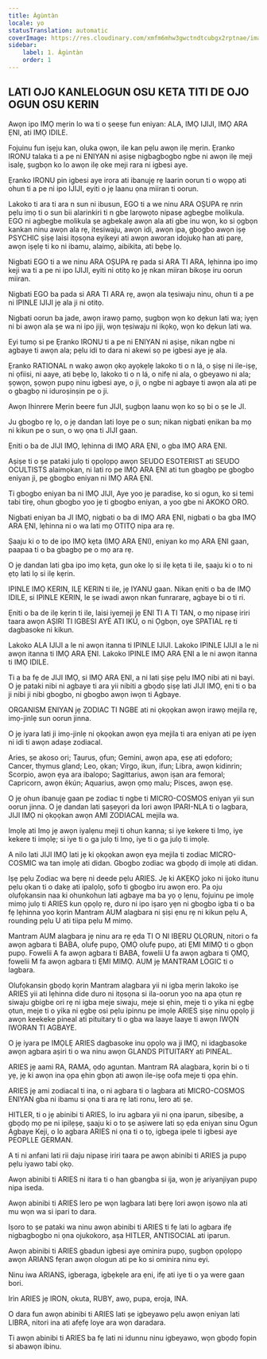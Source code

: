 ```yaml
---
title: Àgùntàn
locale: yo
statusTranslation: automatic
coverImage: https://res.cloudinary.com/xmfm6mhw3gwctndtcubgx2rptnae/image/upload/v1741354450/small_cover_tratado_esoterico_de_astrologia_hermetica_6210a35442.webp
sidebar:
    label: 1. Àgùntàn
    order: 1
---
```

## LATI OJO KANLELOGUN OSU KETA TITI DE OJO OGUN OSU KERIN

Awọn ipo IMỌ mẹrin lo wa ti o ṣeeṣe fun eniyan: ALA, IMỌ IJIJI, IMỌ ARA ẸNI, ati IMỌ IDILE.

Fojuinu fun iṣẹju kan, oluka ọwọn, ile kan pẹlu awọn ilẹ mẹrin. Ẹranko IRONU talaka ti a pe ni ENIYAN ni aṣiṣe nigbagbogbo ngbe ni awọn ilẹ meji isalẹ, ṣugbọn ko lo awọn ilẹ oke meji rara ni igbesi aye.

Ẹranko IRONU pin igbesi aye irora ati ibanujẹ rẹ laarin oorun ti o wọpọ ati ohun ti a pe ni ipo IJIJI, eyiti o jẹ laanu ọna miiran ti oorun.

Lakoko ti ara ti ara n sun ni ibusun, EGO ti a we ninu ARA OṢUPA rẹ nrin pẹlu imọ ti o sun bii alarinkiri ti n gbe larọwọto nipasẹ agbegbe molikula. EGO ni agbegbe molikula ṣe agbekalẹ awọn ala ati gbe inu wọn, ko si ọgbọn kankan ninu awọn ala rẹ, itesiwaju, awọn idi, awọn ipa, gbogbo awọn iṣẹ PSYCHIC ṣiṣẹ laisi itọsọna eyikeyi ati awọn aworan idojukọ han ati parẹ, awọn iṣẹlẹ ti ko ni ibamu, alaimọ, aibikita, ati bẹbẹ lọ.

Nigbati EGO ti a we ninu ARA OṢUPA rẹ pada si ARA TI ARA, lẹhinna ipo imọ keji wa ti a pe ni ipo IJIJI, eyiti ni otitọ ko jẹ nkan miiran bikoṣe iru oorun miiran.

Nigbati EGO ba pada si ARA TI ARA rẹ, awọn ala tẹsiwaju ninu, ohun ti a pe ni IPINLE IJIJI jẹ ala ji ni otitọ.

Nigbati oorun ba jade, awọn irawọ pamọ, ṣugbọn wọn ko dẹkun lati wa; iyẹn ni bi awọn ala ṣe wa ni ipo jiji, wọn tẹsiwaju ni ikọkọ, wọn ko dẹkun lati wa.

Eyi tumọ si pe Ẹranko IRONU ti a pe ni ENIYAN ni aṣiṣe, nikan ngbe ni agbaye ti awọn ala; pẹlu idi to dara ni akewi sọ pe igbesi aye jẹ ala.

Ẹranko RATIONAL n wakọ awọn ọkọ ayọkẹlẹ lakoko ti o n lá, o ṣiṣẹ ni ile-iṣẹ, ni ọfiisi, ni aaye, ati bẹbẹ lọ, lakoko ti o n lá, o nifẹ ni ala, o gbeyawo ni ala; ṣọwọn, ṣọwọn pupọ ninu igbesi aye, o ji, o ngbe ni agbaye ti awọn ala ati pe o gbagbọ ni iduroṣinṣin pe o ji.

Awọn Ihinrere Mẹrin beere fun JIJI, ṣugbọn laanu wọn ko sọ bi o ṣe le JI.

Ju gbogbo rẹ lọ, o jẹ dandan lati loye pe o sun; nikan nigbati ẹnikan ba mọ ni kikun pe o sun, o wọ ọna ti JIJI gaan.

Ẹniti o ba de JIJI IMỌ, lẹhinna di IMỌ ARA ẸNI, o gba IMỌ ARA ẸNI.

Aṣiṣe ti o ṣe pataki julọ ti ọpọlọpọ awọn SEUDO ESOTERIST ati SEUDO OCULTISTS alaimọkan, ni lati ro pe IMỌ ARA ẸNI ati tun gbagbọ pe gbogbo eniyan ji, pe gbogbo eniyan ni IMỌ ARA ẸNI.

Ti gbogbo eniyan ba ni IMỌ JIJI, Aye yoo jẹ paradise, ko si ogun, ko si temi tabi tirẹ, ohun gbogbo yoo jẹ ti gbogbo eniyan, a yoo gbe ni AKOKO ORO.

Nigbati eniyan ba JI IMỌ, nigbati o ba di IMỌ ARA ẸNI, nigbati o ba gba IMỌ ARA ẸNI, lẹhinna ni o wa lati mọ OTITỌ nipa ara rẹ.

Ṣaaju ki o to de ipo IMỌ kẹta (IMỌ ARA ẸNI), eniyan ko mọ ARA ẸNI gaan, paapaa ti o ba gbagbọ pe o mọ ara rẹ.

O jẹ dandan lati gba ipo imọ kẹta, gun oke lọ si ilẹ kẹta ti ile, ṣaaju ki o to ni ẹtọ lati lọ si ilẹ kẹrin.

IPINLE IMỌ KERIN, ILẸ KERIN ti ile, jẹ IYANU gaan. Nikan ẹniti o ba de IMỌ IDILE, si IPINLE KERIN, le ṣe iwadi awọn nkan funrararẹ, agbaye bi o ti ri.

Ẹniti o ba de ilẹ kẹrin ti ile, laisi iyemeji jẹ ENI TI A TI TAN, o mọ nipasẹ iriri taara awọn AṢIRI TI IGBESI AYÉ ATI IKÚ, o ni Ọgbọn, oye SPATIAL rẹ ti dagbasoke ni kikun.

Lakoko ALA IJIJI a le ni awọn itanna ti IPINLE IJIJI. Lakoko IPINLE IJIJI a le ni awọn itanna ti IMỌ ARA ẸNI. Lakoko IPINLE IMỌ ARA ẸNI a le ni awọn itanna ti IMỌ IDILE.

Ti a ba fẹ de JIJI IMỌ, si IMỌ ARA ẸNI, a ni lati ṣiṣẹ pẹlu IMỌ nibi ati ni bayi. O jẹ pataki nibi ni agbaye ti ara yii nibiti a gbọdọ ṣiṣẹ lati JIJI IMỌ, ẹni ti o ba ji nibi ji nibi gbogbo, ni gbogbo awọn iwọn ti Agbaye.

ORGANISM ENIYAN jẹ ZODIAC TI NGBE ati ni ọkọọkan awọn irawọ mejila rẹ, imọ-jinlẹ sun oorun jinna.

O jẹ iyara lati ji imọ-jinlẹ ni ọkọọkan awọn ẹya mejila ti ara eniyan ati pe iyẹn ni idi ti awọn adaṣe zodiacal.

Aries, ṣe akoso ori; Taurus, ọfun; Gemini, awọn apa, ẹsẹ ati ẹdọforo; Cancer, thymus gland; Leo, ọkan; Virgo, ikun, ifun; Libra, awọn kidinrin; Scorpio, awọn ẹya ara ibalopo; Sagittarius, awọn iṣan ara femoral; Capricorn, awọn ẽkún; Aquarius, awọn ọmọ malu; Pisces, awọn ẹsẹ.

O jẹ ohun ibanujẹ gaan pe zodiac ti ngbe ti MICRO-COSMOS eniyan yii sun oorun jinna. O jẹ dandan lati ṣaṣeyọri da lori awọn IPARI-NLA ti o lagbara, JIJI IMỌ ni ọkọọkan awọn AMI ZODIACAL mejila wa.

Imọlẹ ati Imọ jẹ awọn iyalẹnu meji ti ohun kanna; si iye kekere ti Imọ, iye kekere ti imọlẹ; si iye ti o ga julọ ti Imọ, iye ti o ga julọ ti imọlẹ.

A nilo lati JIJI IMỌ lati jẹ ki ọkọọkan awọn ẹya mejila ti zodiac MICRO-COSMIC wa tan imọlẹ ati didan. Gbogbo zodiac wa gbọdọ di imọlẹ ati didan.

Iṣẹ pẹlu Zodiac wa bẹrẹ ni deede pẹlu ARIES. Jẹ ki AKẸKỌ joko ni ijoko itunu pẹlu ọkan ti o dakẹ ati ipalọlọ, ṣofo ti gbogbo iru awọn ero. Pa oju olufọkansin naa ki ohunkohun lati agbaye ma ba yọ ọ lẹnu, fojuinu pe imọlẹ mimọ julọ ti ARIES kun ọpọlọ rẹ, duro ni ipo iṣaro yẹn ni gbogbo igba ti o ba fẹ lẹhinna yoo kọrin Mantram AUM alagbara ni ṣiṣi ẹnu rẹ ni kikun pẹlu A, rounding pẹlu U ati tiipa pẹlu M mimọ.

Mantram AUM alagbara jẹ ninu ara rẹ ẹda TI O NI IBẸRU ỌLỌRUN, nitori o fa awọn agbara ti BABA, olufẹ pupọ, ỌMỌ olufẹ pupọ, ati ẸMI MIMỌ ti o gbọn pupọ. Fowelii A fa awọn agbara ti BABA, fowelii U fa awọn agbara ti ỌMỌ, fowelii M fa awọn agbara ti ẸMI MIMỌ. AUM jẹ MANTRAM LOGIC ti o lagbara.

Olufọkansin gbọdọ kọrin Mantram alagbara yii ni igba mẹrin lakoko iṣe ARIES yii ati lẹhinna dide duro ni itọsọna si ila-oorun yoo na apa ọtun rẹ siwaju gbigbe ori rẹ ni igba meje siwaju, meje si ẹhin, meje ti o yika ni ẹgbẹ ọtun, meje ti o yika ni ẹgbẹ osi pẹlu ipinnu pe imọlẹ ARIES ṣiṣẹ ninu ọpọlọ ji awọn keekeke pineal ati pituitary ti o gba wa laaye laaye ti awọn IWỌN IWORAN TI AGBAYE.

O jẹ iyara pe IMỌLẸ ARIES dagbasoke inu ọpọlọ wa ji IMỌ, ni idagbasoke awọn agbara aṣiri ti o wa ninu awọn GLANDS PITUITARY ati PINEAL.

ARIES jẹ aami RA, RAMA, ọdọ aguntan. Mantram RA alagbara, kọrin bi o ti yẹ, jẹ ki awọn ina ọpa ẹhin gbọn ati awọn ile-iṣẹ oofa meje ti ọpa ẹhin.

ARIES jẹ ami zodiacal ti ina, o ni agbara ti o lagbara ati MICRO-COSMOS ENIYAN gba ni ibamu si ọna ti ara rẹ lati ronu, lero ati ṣe.

HITLER, ti o jẹ abinibi ti ARIES, lo iru agbara yii ni ọna iparun, sibẹsibẹ, a gbọdọ mọ pe ni ipilẹṣẹ, ṣaaju ki o to ṣe aṣiwere lati sọ ẹda eniyan sinu Ogun Agbaye Keji, o lo agbara ARIES ni ọna ti o tọ, igbega ipele ti igbesi aye PEOPLLE GERMAN.

A ti ni anfani lati rii daju nipasẹ iriri taara pe awọn abinibi ti ARIES ja pupọ pẹlu iyawo tabi ọkọ.

Awọn abinibi ti ARIES ni itara ti o han gbangba si ija, wọn jẹ ariyanjiyan pupọ nipa iseda.

Awọn abinibi ti ARIES lero pe wọn lagbara lati bẹrẹ lori awọn iṣowo nla ati mu wọn wa si ipari to dara.

Iṣoro to ṣe pataki wa ninu awọn abinibi ti ARIES ti fẹ lati lo agbara ifẹ nigbagbogbo ni ọna ojukokoro, aṣa HITLER, ANTISOCIAL ati iparun.

Awọn abinibi ti ARIES gbadun igbesi aye ominira pupọ, ṣugbọn ọpọlọpọ awọn ARIANS fẹran awọn ologun ati pe ko si ominira ninu eyi.

Ninu iwa ARIANS, igberaga, igbẹkẹle ara ẹni, ifẹ ati iye ti o ya were gaan bori.

Irìn ARIES jẹ IRON, okuta, RUBY, awọ, pupa, eroja, INA.

O dara fun awọn abinibi ti ARIES lati ṣe igbeyawo pẹlu awọn eniyan lati LIBRA, nitori ina ati afẹfẹ loye ara wọn daradara.

Ti awọn abinibi ti ARIES ba fẹ lati ni idunnu ninu igbeyawo, wọn gbọdọ fopin si abawọn ibinu.

